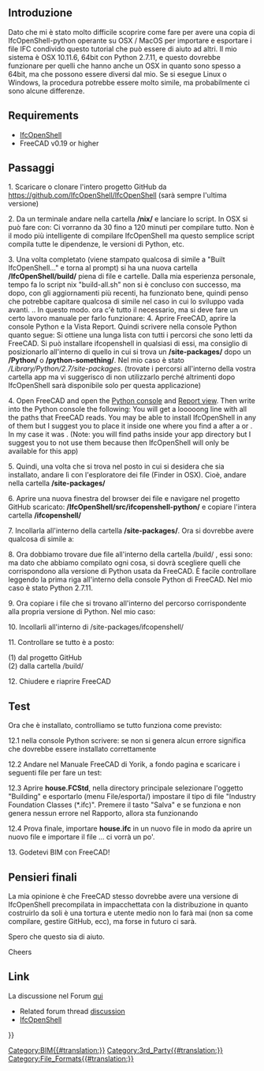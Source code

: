 <languages/>
<div class="mw-translate-fuzzy">
{{TutorialInfo/it
|Topic=Arch
|Level=Avanzato
|Time=120 minuti
|Author=Pablo Gil
|FCVersion=
|Files=
}}
</div>

== Introduzione ==
Dato che mi è stato molto difficile scoprire come fare per avere una copia di IfcOpenShell-python operante su OSX / MacOS per importare e esportare i file IFC condivido questo tutorial che può essere di aiuto ad altri.
Il mio sistema è OSX 10.11.6, 64bit con Python 2.7.11, e questo dovrebbe funzionare per quelli che hanno anche un OSX in quanto sono spesso a 64bit, ma che possono essere diversi dal mio. Se si esegue Linux o Windows, la procedura potrebbe essere molto simile, ma probabilmente ci sono alcune differenze.

== Requirements ==

* [[IfcOpenShell]]
* FreeCAD v0.19 or higher

<div class="mw-translate-fuzzy">
== Passaggi ==
1. Scaricare o clonare l'intero progetto GitHub da https://github.com/IfcOpenShell/IfcOpenShell (sarà sempre l'ultima versione)
</div>

<div class="mw-translate-fuzzy">
2. Da un terminale andare nella cartella '''/nix/''' e lanciare lo script. In OSX si può fare con:
{{Code|code=
./build-all.sh
}}
Ci vorranno da 30 fino a 120 minuti per compilare tutto. Non è il modo più intelligente di compilare IfcOpenShell ma questo semplice script compila tutte le dipendenze, le versioni di Python, etc.
</div>

<div class="mw-translate-fuzzy">
3. Una volta completato (viene stampato qualcosa di simile a "Built IfcOpenShell..." e torna al prompt) si ha una nuova cartella '''/IfcOpenShell/build/''' piena di file e cartelle. Dalla mia esperienza personale, tempo fa lo script nix "build-all.sh" non si è concluso con successo, ma dopo, con gli aggiornamenti più recenti, ha funzionato bene, quindi penso che potrebbe capitare qualcosa di simile nel caso in cui lo sviluppo vada avanti. ..
In questo modo. ora c'è tutto il necessario, ma si deve fare un certo lavoro manuale per farlo funzionare:
4. Aprire FreeCAD, aprire la console Python e la Vista Report. Quindi scrivere nella console Python quanto segue:
{{Code|code=
import sys
print sys.path
}}
Si ottiene una lunga lista con tutti i percorsi che sono letti da FreeCAD. Si può installare ifcopenshell in qualsiasi di essi, ma consiglio di posizionarlo all'interno di quello in cui si trova un '''/site-packages/''' dopo un '''/Python/''' o '''/python-something/'''. Nel mio caso è stato ''/Library/Python/2.7/site-packages''. (trovate i percorsi all'interno della vostra cartella app ma vi suggerisco di non utilizzarlo perché altrimenti dopo IfcOpenShell sarà disponibile solo per questa applicazione)
</div>

4. Open FreeCAD and open the [[Python console]] and [[Report view]]. Then write into the Python console the following:
{{Code|code=
import sys
print sys.path
}}
You will get a looooong line with all the paths that FreeCAD reads. You may be able to install IfcOpenShell in any of them but I suggest you to place it inside one where you find a {{FileName|/site-packages/}} after a {{FileName|/Python/}} or {{FileName|/python-something/}}. In my case it was {{FileName|/Library/Python/2.7/site-packages}}. (Note: you will find paths inside your app directory but I suggest you to not use them because then IfcOpenShell will only be available for this app)

<div class="mw-translate-fuzzy">
5. Quindi, una volta che si trova nel posto in cui si desidera che sia installato, andare lì con l'esploratore dei file (Finder in OSX). Cioè, andare nella cartella '''/site-packages/'''
</div> 

6. Aprire una nuova finestra del browser dei file e navigare nel progetto GitHub scaricato: '''/IfcOpenShell/src/ifcopenshell-python/''' e copiare l'intera cartella '''/ifcopenshell/'''

7. Incollarla all'interno della cartella '''/site-packages/'''. Ora si dovrebbe avere qualcosa di simile a:
{{Code|code=
/site-packages/ifcopenshell/__init__.py
/site-packages/ifcopenshell/entity_instance.py
/site-packages/ifcopenshell/file.py
/site-packages/ifcopenshell/geom/app.py
/site-packages/ifcopenshell/geom/main.py
/site-packages/ifcopenshell/geom/occ_utils.py
/site-packages/ifcopenshell/geom/__init__.py
/site-packages/ifcopenshell/guid.py
}}

<div class="mw-translate-fuzzy">
8. Ora dobbiamo trovare due file all'interno della cartella /build/ , essi sono:
{{Code|code=
_ifcopenshell_wrapper.so
ifcopenshell_wrapper.py
}}
ma dato che abbiamo compilato ogni cosa, si dovrà scegliere quelli che corrispondono alla versione di Python usata da FreeCAD. È facile controllare leggendo la prima riga all'interno della console Python di FreeCAD. Nel mio caso è stato Python 2.7.11.
</div>

9. Ora copiare i file che si trovano all'interno del percorso corrispondente alla propria versione di Python. Nel mio caso:
{{Code|code=
/IfcOpenShell/build/Darwin/x86_64/build/ifcopenshell/[b]python-2.7[/b].10/ifcwrap/
}}

<div class="mw-translate-fuzzy">
10. Incollarli all'interno di /site-packages/ifcopenshell/
</div>

11. Controllare se tutto è a posto:
{{Code|code=
/site-packages/ifcopenshell/__init__.py                  (1)
/site-packages/ifcopenshell/entity_instance.py           (1)
/site-packages/ifcopenshell/_ifcopenshell_wrapper.so     (2)
/site-packages/ifcopenshell/file.py                      (1)
/site-packages/ifcopenshell/geom/__init__.py             (1)
/site-packages/ifcopenshell/geom/app.py                  (1)
/site-packages/ifcopenshell/geom/main.py                 (1)
/site-packages/ifcopenshell/geom/occ_utils.py            (1)
/site-packages/ifcopenshell/guid.py                      (1)
/site-packages/ifcopenshell/ifcopenshell_wrapper.py      (2)
}}

(1) dal progetto GitHub <br />
(2) dalla cartella /build/


12. Chiudere e riaprire FreeCAD

== Test ==
Ora che è installato, controlliamo se tutto funziona come previsto:

12.1 nella console Python scrivere:
{{Code|code=
import ifcopenshell
from ifcopenshell import geom
}}
se non si genera alcun errore significa che dovrebbe essere installato correttamente

<div class="mw-translate-fuzzy">
12.2 Andare nel Manuale FreeCAD di Yorik, a fondo pagina e scaricare i seguenti file per fare un test:
{{Code|code=
house.FCStd
house.ifc
}}
</div>

<div class="mw-translate-fuzzy">
12.3 Aprire '''house.FCStd''', nella directory principale selezionare l'oggetto "Building" e esportarlo (menu File/esporta/) impostare il tipo di file "Industry Foundation Classes (*.ifc)". Premere il tasto "Salva" e se funziona e non genera nessun errore nel Rapporto, allora sta funzionando
</div>

<div class="mw-translate-fuzzy">
12.4 Prova finale, importare '''house.ifc''' in un nuovo file in modo da aprire un nuovo file e importare il file ... ci vorrà un po'.
</div>

13. Godetevi BIM con FreeCAD!

== Pensieri finali ==
La mia opinione è che FreeCAD stesso dovrebbe avere una versione di IfcOpenShell precompilata in impacchettata con la distribuzione in quanto costruirlo da soli è una tortura e utente medio non lo farà mai (non sa come compilare, gestire GitHub, ecc), ma forse in futuro ci sarà.

Spero che questo sia di aiuto.

Cheers

<span id="Links"></span>
<div class="mw-translate-fuzzy">
==Link==
La discussione nel Forum [http://forum.freecadweb.org/viewtopic.php?f=23&t=17536 qui]
</div>

* Related forum thread [http://forum.freecadweb.org/viewtopic.php?f=23&t=17536 discussion]
* [[IfcOpenShell]]


{{Userdocnavi{{#translation:}}}}
[[Category:BIM{{#translation:}}]]
[[Category:3rd_Party{{#translation:}}]]
[[Category:File_Formats{{#translation:}}]]